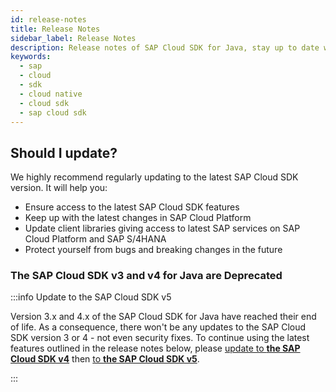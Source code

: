 ```yaml
---
id: release-notes
title: Release Notes
sidebar_label: Release Notes
description: Release notes of SAP Cloud SDK for Java, stay up to date with the recent features, fixes, dependency updates and recommendedations.
keywords:
  - sap
  - cloud
  - sdk
  - cloud native
  - cloud sdk
  - sap cloud sdk
---
```



<!-- vale off -->


<div className="logo logo-java"> </div>

<MvnBadge />

## Should I update?

We highly recommend regularly updating to the latest SAP Cloud SDK version.
It will help you:

- Ensure access to the latest SAP Cloud SDK features
- Keep up with the latest changes in SAP Cloud Platform
- Update client libraries giving access to latest SAP services on SAP Cloud Platform and SAP S/4HANA
- Protect yourself from bugs and breaking changes in the future

### The SAP Cloud SDK v3 and v4 for Java are Deprecated

:::info Update to the SAP Cloud SDK v5

Version 3.x and 4.x of the SAP Cloud SDK for Java have reached their end of life.
As a consequence, there won't be any updates to the SAP Cloud SDK version 3 or 4 - not even security fixes.
To continue using the latest features outlined in the release notes below, please [update to **the SAP Cloud SDK v4**](/docs/java/v4/guides/4.0-upgrade) then [to **the SAP Cloud SDK v5**](https://sap.github.io/cloud-sdk/docs/java/guides/5.0-upgrade-steps).

:::

<!-- Copy and fill
## 4.xx.x - January 1, 2022

### Known issues

### Compatibility Notes

### New Functionality

### Improvements

### Fixed Issues
-->

<ReleaseNotes15To29 />

<ReleaseNotes0To14 />
